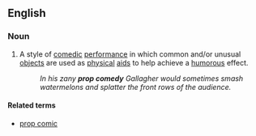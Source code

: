 ==English==

===Noun===
{{wikipedia}}
{{en-noun|sg=[[prop]] [[comedy]]|prop comedies}}

#A style of [[comedic]] [[performance]] in which common and/or unusual [[objects]] are used as [[physical]] [[aids]] to help achieve a [[humorous]] effect.
#:''In his zany '''prop comedy''' Gallagher would sometimes smash watermelons and splatter the front rows of the audience.''

====Related terms====
*[[prop comic]]